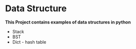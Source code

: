 # Data Structure
**This Project contains examples of data structures in python**

- Stack
- BST 
- Dict - hash table


